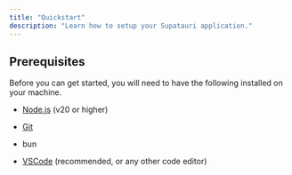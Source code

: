 ```yaml
---
title: "Quickstart"
description: "Learn how to setup your Supatauri application."
---
```


## Prerequisites

Before you can get started, you will need to have the following installed on your machine.

* [Node.js](https://nodejs.org/en/) (v20 or higher)

* [Git](https://git-scm.com/)

* bun

* [VSCode](https://code.visualstudio.com/) (recommended, or any other code editor)